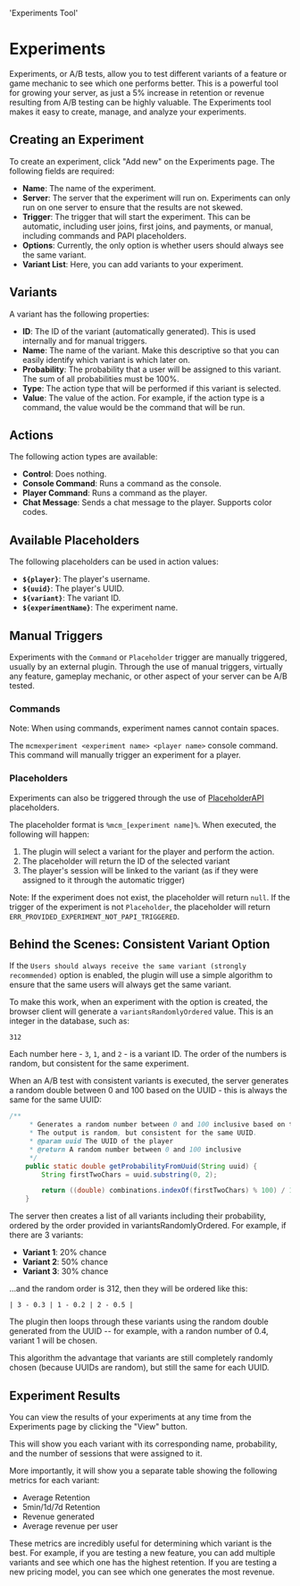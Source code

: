   'Experiments Tool'

# Experiments
Experiments, or A/B tests, allow you to test different variants of a feature or game mechanic to see which one performs better. This is a powerful tool for growing your server, as just a 5% increase in retention or revenue resulting from A/B testing can be highly valuable. The Experiments tool makes it easy to create, manage, and analyze your experiments.

## Creating an Experiment
To create an experiment, click "Add new" on the Experiments page. The following fields are required:
- **Name**: The name of the experiment.
- **Server**: The server that the experiment will run on. Experiments can only run on one server to ensure that the results are not skewed.
- **Trigger**: The trigger that will start the experiment. This can be automatic, including user joins, first joins, and payments, or manual, including commands and PAPI placeholders.
- **Options**: Currently, the only option is whether users should always see the same variant.
- **Variant List**: Here, you can add variants to your experiment.

## Variants
A variant has the following properties:
- **ID**: The ID of the variant (automatically generated). This is used internally and for manual triggers.
- **Name**: The name of the variant. Make this descriptive so that you can easily identify which variant is which later on.
- **Probability**: The probability that a user will be assigned to this variant. The sum of all probabilities must be 100%.
- **Type**: The action type that will be performed if this variant is selected.
- **Value**: The value of the action. For example, if the action type is a command, the value would be the command that will be run.

## Actions
The following action types are available:
- **Control**: Does nothing.
- **Console Command**: Runs a command as the console.
- **Player Command**: Runs a command as the player.
- **Chat Message**: Sends a chat message to the player. Supports color codes.

## Available Placeholders
The following placeholders can be used in action values:
- **`${player}`**: The player's username.
- **`${uuid}`**: The player's UUID.
- **`${variant}`**: The variant ID.
- **`${experimentName}`**: The experiment name.

## Manual Triggers
Experiments with the `Command` or `Placeholder` trigger are manually triggered, usually by an external plugin.
Through the use of manual triggers, virtually any feature, gameplay mechanic, or other aspect of your server can be A/B tested.

### Commands
Note: When using commands, experiment names cannot contain spaces.

The `mcmexperiment <experiment name> <player name>` console command. This command will manually trigger an experiment for a player.

### Placeholders
Experiments can also be triggered through the use of [PlaceholderAPI](https://www.spigotmc.org/resources/placeholderapi.6245/) placeholders.

The placeholder format is `%mcm_[experiment name]%`. When executed, the following will happen:
1. The plugin will select a variant for the player and perform the action.
2. The placeholder will return the ID of the selected variant
3. The player's session will be linked to the variant (as if they were assigned to it through the automatic trigger)

Note: If the experiment does not exist, the placeholder will return `null`. If the trigger of the experiment is not `Placeholder`, the placeholder will return `ERR_PROVIDED_EXPERIMENT_NOT_PAPI_TRIGGERED`.

## Behind the Scenes: Consistent Variant Option
If the `Users should always receive the same variant (strongly recommended)` option is enabled, the plugin will use a simple algorithm to ensure that the same users will always get the same variant.

To make this work, when an experiment with the option is created, the browser client will generate a `variantsRandomlyOrdered` value. This is an integer in the database, such as:
```
312
```

Each number here - `3`, `1`, and `2` - is a variant ID. The order of the numbers is random, but consistent for the same experiment.

When an A/B test with consistent variants is executed, the server generates a random double between 0 and 100 based on the UUID - this is always the same for the same UUID:
```java
/**
     * Generates a random number between 0 and 100 inclusive based on the given UUID.
     * The output is random, but consistent for the same UUID.
     * @param uuid The UUID of the player
     * @return A random number between 0 and 100 inclusive
     */
    public static double getProbabilityFromUuid(String uuid) {
        String firstTwoChars = uuid.substring(0, 2);

        return ((double) combinations.indexOf(firstTwoChars) % 100) / 100;
    }
```

The server then creates a list of all variants including their probability, ordered by the order provided in variantsRandomlyOrdered. For example, if there are 3 variants:
- **Variant 1**: 20% chance
- **Variant 2**: 50% chance
- **Variant 3**: 30% chance

...and the random order is 312, then they will be ordered like this:
```
| 3 - 0.3 | 1 - 0.2 | 2 - 0.5 |
```

The plugin then loops through these variants using the random double generated from the UUID -- for example, with a randon number of 0.4, variant 1 will be chosen.

This algorithm the advantage that variants are still completely randomly chosen (because UUIDs are random), but still the same for each UUID.

## Experiment Results
You can view the results of your experiments at any time from the Experiments page by clicking the "View" button.

This will show you each variant with its corresponding name, probability, and the number of sessions that were assigned to it.

More importantly, it will show you a separate table showing the following metrics for each variant:
- Average Retention
- 5min/1d/7d Retention
- Revenue generated
- Average revenue per user

These metrics are incredibly useful for determining which variant is the best. For example, if you are testing a new feature, you can add multiple variants and see which one has the highest retention. If you are testing a new pricing model, you can see which one generates the most revenue.
